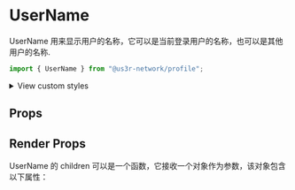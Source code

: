 

<Meta of={UserNameStories} />

# UserName

UserName 用来显示用户的名称，它可以是当前登录用户的名称，也可以是其他用户的名称.

```jsx
import { UserName } from "@us3r-network/profile";
```

<Canvas />

<p>
  <details>
    <summary>View custom styles</summary>
    <Source code={StyleCode} />
  </details>
</p>

## Props

<Controls />

## Render Props

UserName 的 children 可以是一个函数，它接收一个对象作为参数，该对象包含以下属性：

<ArgTypes of={RenderProps} />
